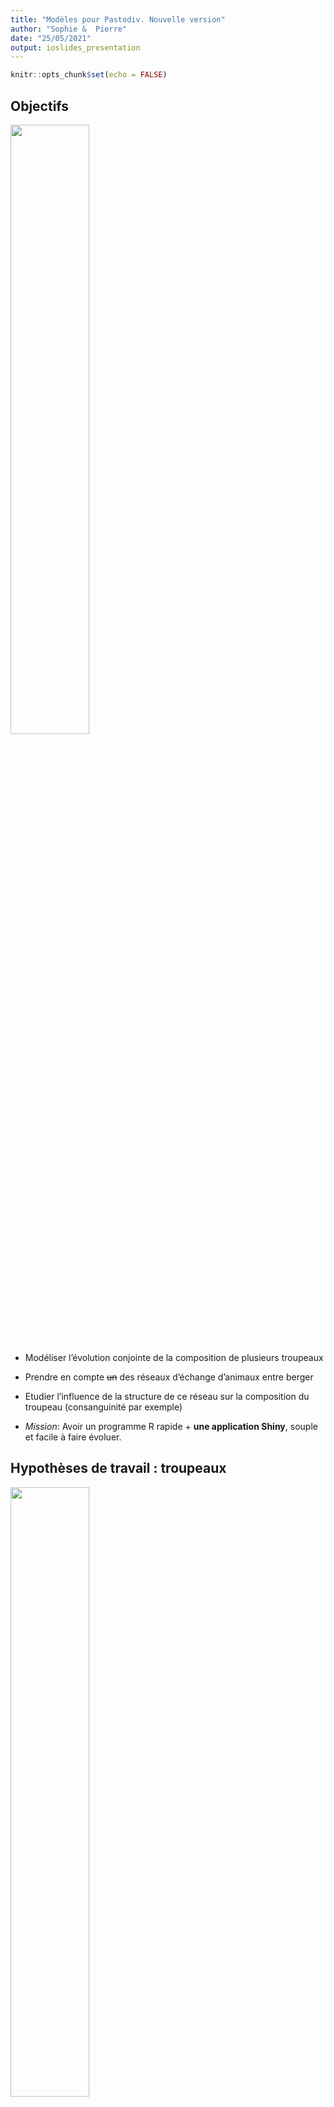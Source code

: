 ```yaml
---
title: "Modèles pour Pastodiv. Nouvelle version"
author: "Sophie &  Pierre"
date: "25/05/2021"
output: ioslides_presentation
---
```


```r
knitr::opts_chunk$set(echo = FALSE)
```

## Objectifs

![](photo_ovin_viande.png){#id .class width=50% height=50%}


- Modéliser l'évolution conjointe de la composition de plusieurs troupeaux
- Prendre en compte ~~un~~ des réseaux d'échange d'animaux entre berger 
- Etudier l'influence de la structure de ce réseau sur la composition du troupeau (consanguinité par exemple)

- *Mission*:  Avoir un programme  R rapide  + **une application Shiny**, souple et facile à faire évoluer. 

## Hypothèses de travail : troupeaux

![](troupeau-moutons-inde.jpg){#id .class width=50% height=50%}


- On considère $N$ (=10 ?) troupeaux composés essentiellement de femelles (dans les exemples  :  40 femelles pour 2 mâles)
- Les troupeaux sont de taille constantes au cours du temps. 





## Hypothèses de travail : âges de reproduction


- Les mâles sont reproducteurs dès l'année suivant leur naissance
- Les femelles sont reproductrices au bout de "quelques" années (paramètre à régler)
- Mâles et femelles sont aptes à se reproduire jusqu'à un âge à fixer (propre aux mâles et femelles) : une fois l'âge passé, les animaux sont retirés du troupeau

- Les femelles ont entre 0 et 2 petits par an  (probabilité à définir)

## Hypothèses de travail : reproduction

- *Avant* : reproduction intra troupeau.
- *Maintenant* : introduction d'un réseau de partage de mâles pour la reproduction. Chaque année, les pères sont choisis dans **un** troupeau selon un réseau de reproduction 
   
```r
library(igraph)
set.seed(8)
E <-  erdos.renyi.game(10,0.05,loops = TRUE,directed=TRUE)
M <- as.matrix(get.adjacency(E))
ind <- c(which(rowSums(M)==0),5)
diag(M)[ind] <- 1
plot(graph_from_adjacency_matrix(t(M)))
```        
        
        
![](genie.jpg){#id .class width=50% height=50%}

## Hypothèses de travail : remplacement des femelles trop agées

~~Les femelles trop vieilles sont remplacées par des petites femelles nées dans le troupeau, de façon à garder la taille du troupeau constante.~~

- Les femelles trop vieilles sont remplacées par des petites femelles nées dans le troupeau ou chez des bergers selon un autre réseau (**2ème réseau**)

        - Si une année, on n'a pas produit assez de petits femelles, 
        le manque sera compensé l'année suivante. 


## Hypothèses de travail : remplacement des mâles trop agés


- Quand le mâle atteint l'âge limite, il est remplacé par un petit mâle: 

    -  ce mâle est choisi parmi les autres troupeaux selon 
        un réseau d'échange fixé à l'avance et constant au cours 
        du temps. **(3ème réseau)**


## Mise en pratique : paramètres 

```r
n.herds = 10
param.default <- list(n.ram = 3,
                      n.ewe = 40,
                      age.max.repro.ram = 8,
                      age.max.repro.ewe = 8,
                      age.min.ram = 0,
                      age.min.ewe = 0,
                      age.min.repro.ewe = 3,
                      age.min.repro.ram = 1)
param.default$rate.repro = as.data.frame(cbind(c(0,1,2),c(0,1,0)))
names(param.default$rate.repro) = c('nb.lambs','probability')
param = lapply(1:n.herds,function(i) param.default)
```

voir nouveau code

## Autre nouveauté

On peut suivre la consanguinité au cours du temps. 

![One herd](alongtime_oneherd.png){#id .class width=50% height=50%}

## Plusieurs troupeaux connectés: on suit la moyenne au cours du temps


![Several herds](alongtime_meantenherds.png){#id .class width=50% height=50%}

## Que faire après

  - Choisir des scénarios typiques. 
  - Imaginer des conditions
  - Fixer le plus de paramètres possibles et faire varier
  - Regarder d'autres indices (-> en cours avec l'aide de généticiens)
  - Nous : on s'occupe des simulations (=calibrer le nombre de fois où répéter l'expérience pour avoir un signal, choisir les outils de comparaisons)

